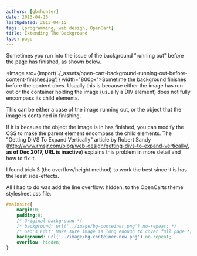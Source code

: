 ```yaml
---
authors: [gbmhunter]
date: 2013-04-15
lastUpdated: 2013-04-15
tags: [programming, web design, OpenCart]
title: Extending The Background
type: page
---
```


Sometimes you run into the issue of the background "running out" before the page has finished, as shown below.

<Image src={import('./_assets/open-cart-background-running-out-before-content-finishes.jpg')} width="800px">Sometime the background finishes before the content does. Usually this is because either the image has run out or the container holding the image (usually a DIV element) does not fully encompass its child elements.</Image>

This can be either a case of the image running out, or the object that the image is contained in finishing.

If it is because the object the image is in has finished, you can modify the CSS to make the parent element encompass the child elements. The "Getting DIVS To Expand Vertically" article by Robert Sandy (http://www.rmsjr.com/blog/web-design/getting-divs-to-expand-vertically/, **as of Dec 2017, URL is inactive**) explains this problem in more detail and how to fix it.

I found trick 3 (the overflow/height method) to work the best since it is has the least side-effects.

All I had to do was add the line overflow: hidden; to the OpenCarts theme stylesheet.css file.

```css    
#mainsite{
	margin:0;
	padding:0;
	/* Original background */
	/* background: url('../image/bg-conteiner.png') no-repeat; */
	/* Geo's Edit: Make sure image is long enough to cover full page */
	background: url('../image/bg-conteiner-new.png') no-repeat;
	overflow: hidden;
}
```